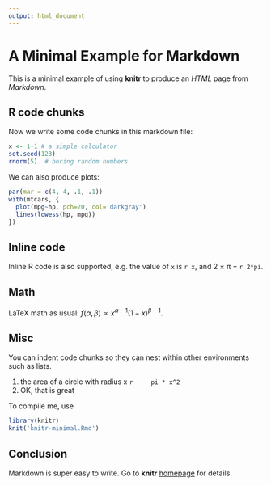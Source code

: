 ```yaml
---
output: html_document
---
```

# A Minimal Example for Markdown

This is a minimal example of using **knitr** to produce an _HTML_ page from _Markdown_.

## R code chunks

Now we write some code chunks in this markdown file:

```r
x <- 1+1 # a simple calculator
set.seed(123)
rnorm(5)  # boring random numbers
```

We can also produce plots:

```r
par(mar = c(4, 4, .1, .1))
with(mtcars, {
  plot(mpg~hp, pch=20, col='darkgray')
  lines(lowess(hp, mpg))
})
```

## Inline code

Inline R code is also supported, e.g. the value of `x` is `r x`, and 2 &times; &pi;
= `r 2*pi`.

## Math

LaTeX math as usual: $f(\alpha, \beta) \propto x^{\alpha-1}(1-x)^{\beta-1}$.

## Misc

You can indent code chunks so they can nest within other environments such as lists.

1. the area of a circle with radius x
    ```r
    pi * x^2
    ```
2. OK, that is great

To compile me, use

```r
library(knitr)
knit('knitr-minimal.Rmd')
```

## Conclusion

Markdown is super easy to write. Go to **knitr** [homepage](http://yihui.name/knitr) for details.

